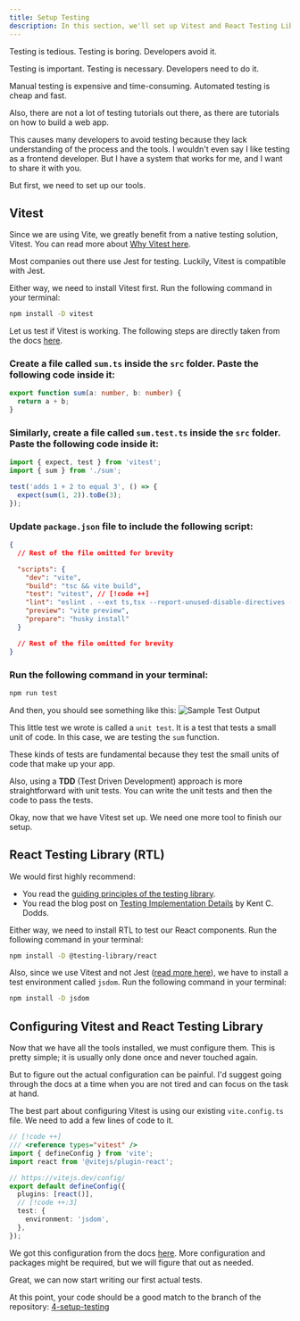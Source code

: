 ```yaml
---
title: Setup Testing
description: In this section, we'll set up Vitest and React Testing Library.
---
```


<VideoEmbed
  id="KHX9KAa8zGk"
  title="Setup Testing | Todo App with React, TypeScript, TDD | Frontend Hire"
/>

Testing is tedious. Testing is boring. Developers avoid it.

Testing is important. Testing is necessary. Developers need to do it.

Manual testing is expensive and time-consuming. Automated testing is cheap and fast.

Also, there are not a lot of testing tutorials out there, as there are tutorials on how to build a web app.

This causes many developers to avoid testing because they lack understanding of the process and the tools. I wouldn't even say I like testing as a frontend developer. But I have a system that works for me, and I want to share it with you.

But first, we need to set up our tools.

## Vitest

Since we are using Vite, we greatly benefit from a native testing solution, Vitest. You can read more about [Why Vitest here](https://vitest.dev/guide/why.html).

Most companies out there use Jest for testing. Luckily, Vitest is compatible with Jest.

Either way, we need to install Vitest first. Run the following command in your terminal:

```sh
npm install -D vitest
```

Let us test if Vitest is working. The following steps are directly taken from the docs [here](https://vitest.dev/guide/#writing-tests).

### Create a file called `sum.ts` inside the `src` folder. Paste the following code inside it:

```ts title="./src/sum.ts"
export function sum(a: number, b: number) {
  return a + b;
}
```

### Similarly, create a file called `sum.test.ts` inside the `src` folder. Paste the following code inside it:

```ts title="./src/sum.test.ts"
import { expect, test } from 'vitest';
import { sum } from './sum';

test('adds 1 + 2 to equal 3', () => {
  expect(sum(1, 2)).toBe(3);
});
```

### Update `package.json` file to include the following script:

```json title="./package.json"
{
  // Rest of the file omitted for brevity

  "scripts": {
    "dev": "vite",
    "build": "tsc && vite build",
    "test": "vitest", // [!code ++]
    "lint": "eslint . --ext ts,tsx --report-unused-disable-directives --max-warnings 0",
    "preview": "vite preview",
    "prepare": "husky install"
  }

  // Rest of the file omitted for brevity
}
```

### Run the following command in your terminal:

```sh
npm run test
```

And then, you should see something like this:
![Sample Test Output](./assets/setup-testing-1.webp)

This little test we wrote is called a `unit test`. It is a test that tests a small unit of code. In this case, we are testing the `sum` function.

These kinds of tests are fundamental because they test the small units of code that make up your app.

Also, using a **TDD** (Test Driven Development) approach is more straightforward with unit tests. You can write the unit tests and then the code to pass the tests.

Okay, now that we have Vitest set up. We need one more tool to finish our setup.

## React Testing Library (RTL)

<Callout>

We would first highly recommend:

- You read the [guiding principles of the testing library](https://testing-library.com/docs/guiding-principles).
- You read the blog post on [Testing Implementation Details](https://kentcdodds.com/blog/testing-implementation-details) by Kent C. Dodds.

</Callout>

Either way, we need to install RTL to test our React components. Run the following command in your terminal:

```sh
npm install -D @testing-library/react
```

Also, since we use Vitest and not Jest ([read more here](https://testing-library.com/docs/react-testing-library/setup#using-without-jest)), we have to install a test environment called `jsdom`. Run the following command in your terminal:

```sh
npm install -D jsdom
```

## Configuring Vitest and React Testing Library

Now that we have all the tools installed, we must configure them. This is pretty simple; it is usually only done once and never touched again.

But to figure out the actual configuration can be painful. I'd suggest going through the docs at a time when you are not tired and can focus on the task at hand.

The best part about configuring Vitest is using our existing `vite.config.ts` file. We need to add a few lines of code to it.

```ts title="./vite.config.ts" {1, 8-10}
// [!code ++]
/// <reference types="vitest" />
import { defineConfig } from 'vite';
import react from '@vitejs/plugin-react';

// https://vitejs.dev/config/
export default defineConfig({
  plugins: [react()],
  // [!code ++:3]
  test: {
    environment: 'jsdom',
  },
});
```

We got this configuration from the docs [here](https://vitest.dev/config/#configuring-vitest). More configuration and packages might be required, but we will figure that out as needed.

Great, we can now start writing our first actual tests.

At this point, your code should be a good match to the branch of the repository: [4-setup-testing](https://github.com/Frontend-Hire/todo-app-react-tdd-typescript/tree/4-setup-testing)
